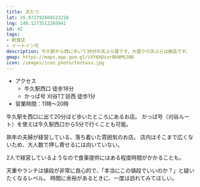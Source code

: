```yaml
---
title: 天たつ
lat: 35.972792804523216
lng: 140.1273512285941
id: 42
tags:
- 飲食店
- イートイン可
description: 牛久駅から西に歩いて30分の天ぷら屋です。大盛りの天ぷらは絶品です。
gmap: https://maps.app.goo.gl/iVY6hDsxrBbNP6JN8
icon: /images/icon_photo/tentasu.jpg
---
```


<LinkedImage
  basename="nato_blooming/tentasu-sign"
/>

- アクセス
  - 牛久駅西口 徒歩18分
  - かっぱ号 刈谷1丁目西 徒歩1分
- 営業時間：11時～20時

牛久駅を西口に出て20分ほど歩いたところにあるお店。
かっぱ号（刈谷ルート）を使えば牛久駅西口から5分で行くことも可能。

熟年の夫婦が経営している、落ち着いた雰囲気のお店。
店内はそこまで広くないため、大人数で押し寄せるには向いていない。

2人で経営しているようなので食事提供にはある程度時間がかかることも。

天重やランチは値段が非常に良心的で、「本当にこの値段でいいのか？」と疑いたくなるレベル。
時間に余裕があるときに、一度は訪れてみてほしい。

<LinkedImage
  basename="hamyu044/tentasu-menu1"
/>

<LinkedImage
  basename="nato_blooming/tentasu-menu2"
/>
